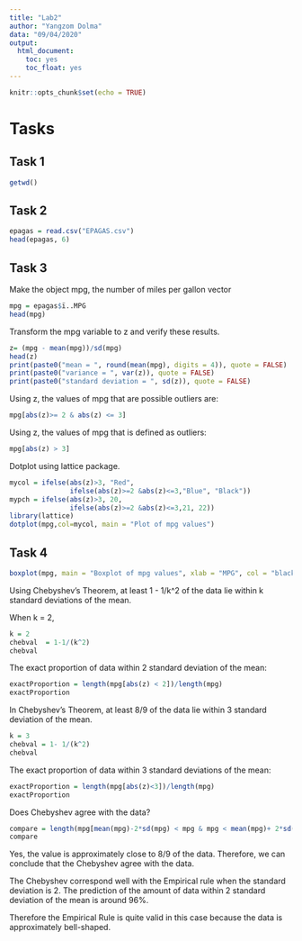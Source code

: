 ```yaml
---
title: "Lab2"
author: "Yangzom Dolma"
data: "09/04/2020"
output: 
  html_document: 
    toc: yes
    toc_float: yes 
---
```


```r
knitr::opts_chunk$set(echo = TRUE)
```

# Tasks

## Task 1

```r
getwd()
```
## Task 2

```r
epagas = read.csv("EPAGAS.csv")
head(epagas, 6)
```
## Task 3

Make the object mpg, the number of miles per gallon vector

```r
mpg = epagas$ï..MPG
head(mpg)
```
Transform the mpg variable to z and verify these results.
```r
z= (mpg - mean(mpg))/sd(mpg)
head(z)
print(paste0("mean = ", round(mean(mpg), digits = 4)), quote = FALSE)
print(paste0("variance = ", var(z)), quote = FALSE)
print(paste0("standard deviation = ", sd(z)), quote = FALSE)
```
Using z, the values of mpg that are possible outliers are: 
```r
mpg[abs(z)>= 2 & abs(z) <= 3]
```
Using z, the values of mpg that is defined as outliers: 
```r
mpg[abs(z) > 3]
```
Dotplot using lattice package.
```r
mycol = ifelse(abs(z)>3, "Red",
               ifelse(abs(z)>=2 &abs(z)<=3,"Blue", "Black")) 
mypch = ifelse(abs(z)>3, 20,
               ifelse(abs(z)>=2 &abs(z)<=3,21, 22))
library(lattice)
dotplot(mpg,col=mycol, main = "Plot of mpg values")
```


## Task 4

```r
boxplot(mpg, main = "Boxplot of mpg values", xlab = "MPG", col = "black", horizontal = TRUE, notch = TRUE)
```
Using Chebyshev's Theorem, at least 
 1 - 1/k^2 of the data lie within k standard deviations of the mean. 
 
 When k = 2,

```r
k = 2
chebval  = 1-1/(k^2)
chebval
```
The exact proportion of data within 2 standard deviation of the mean: 
```r
exactProportion = length(mpg[abs(z) < 2])/length(mpg)
exactProportion
```

In Chebyshev's Theorem, at least 8/9 of the data lie within 3 standard deviation of the mean. 
```r
k = 3
chebval = 1- 1/(k^2)
chebval
```

The exact proportion of data within 3 standard deviations of the mean: 
```r
exactProportion = length(mpg[abs(z)<3])/length(mpg)
exactProportion
```
Does Chebyshev agree with the data?

```r
compare = length(mpg[mean(mpg)-2*sd(mpg) < mpg & mpg < mean(mpg)+ 2*sd(mpg) ])/length(mpg)
compare
```

Yes, the value is approximately close to 8/9 of the data. Therefore, we can conclude that the Chebyshev agree with the data. 

The Chebyshev correspond well with the Empirical rule when the standard deviation is 2. The prediction of the amount of data within 2 standard deviation of the mean is around 96%. 

Therefore the Empirical Rule is quite valid in this case because the data is approximately bell-shaped. 














